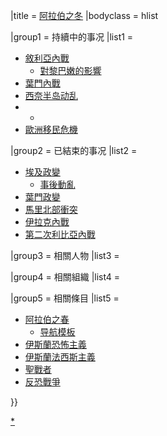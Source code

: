 <noinclude>{{noteTA
|G1 = 地名
|G2 = People
|G3 = Military
|1 = zh-cn:库尔德; zh-hk:庫爾德; zh-tw:庫德;
|2 = zh-cn:穆斯塔法·阿卜杜勒·贾利勒; zh-tw:阿布達賈利; zh-hk:阿布達賈利;
}}</noinclude>{{Navbox
|name = 阿拉伯之冬
|state = {{#if:{{{state|}}}|{{{state}}}|collapsed}}
|title = [[阿拉伯之冬]]
|bodyclass = hlist

|group1 = 持續中的事况
|list1 = 
* [[敘利亞內戰]]
** [[敘利亞內戰對黎巴嫩的影響|對黎巴嫩的影響]]
* [[也门内战 (2014年至今)|葉門內戰]]
* [[西奈半岛动乱]]
* {{le|馬格里布動亂|Insurgency in the Maghreb (2002–present)}}
** {{le|博科聖地動亂|Boko Haram insurgency}}
* [[歐洲移民危機]]

|group2 = 已結束的事况
|list2 = 
* [[2013年埃及政變|埃及政變]]
** [[2013年埃及政變事後動盪|事後動亂]]
* [[2014－15年葉門政變|葉門政變]]
* [[馬里北部衝突]]
* [[伊拉克內戰]]
* [[第二次利比亞內戰]]

|group3 = 相關人物
|list3 = {{Navbox |child
   |group1 = [[埃及]]　　
   |list1  = 
* [[穆罕默德·侯赛因·坦塔维]]
* [[艾哈迈德·马哈茂德·穆罕默德·纳齐夫]]
* [[艾哈迈德·沙菲克]]
* [[威爾·戈寧]]
* [[卡邁勒·詹祖里]]
* [[伊萨姆·沙拉夫]]
* [[穆罕默德·巴拉迪]]
* [[穆罕默德·穆尔西]]
* [[希沙姆·甘迪勒]]
* [[阿德利·曼苏尔]]
* [[阿卜杜勒-法塔赫·塞西]]
   |group2 = [[利比亞]]　
   |list2  = 
* [[穆斯塔法·阿卜杜勒·贾利勒]]
* [[马哈茂德·吉卜里勒]]
* [[穆罕默德·那不斯]]
* [[哈利法·贝加斯姆·哈夫塔尔]]
   |group3 = [[敘利亞]]　
   |list3  = 
* [[巴沙尔·阿萨德]]
* [[里亚德·法里德·希贾卜]]
* [[瓦埃勒·纳德尔·哈勒吉]]
* [[马希尔·阿萨德]]
* [[伯翰·加利昂]]
* [[谢赫·艾哈迈德·莫札·哈提卜]]
* [[阿卜杜拉耶·艾迪]]
* [[阿里夫·達里拉]]
* [[阿米爾·阿卜杜拉哈米德]]
* [[利雅得·阿薩德]]
* [[利雅得·賽義夫]]
* [[利雅得·艾哈邁德·塔克]]
* [[哈伊薩姆·馬利赫]]
* [[安瓦爾·艾哈邁德·布尼]]
* [[馬赫爾·阿拉厄]]
* [[馬罕·哈巴什]]
* [[米切爾·基洛]]
* [[卡馬爾·艾哈邁德·拉巴馬尼]]
* [[塔爾·阿瑪羅西]]
* [[亞辛阿勒·哈吉薩利赫]]
* [[巴辛瑪·科德馬尼]]
* [[蘭達·卡辛斯]]
* [[法德瑪·索利曼]]
* [[拉贊·扎伊多納]]
* [[拉贊·哥哈扎維]]
   |group4 = [[葉門]]　　
   |list4 = 
* [[阿里·阿卜杜拉·萨利赫]]
* [[阿卜杜拉布·曼苏尔·哈迪]]
* [[塔瓦库·卡曼]]
* [[穆罕默德·阿里·胡塞]]
   |group5 = [[伊斯蘭國]]
   |list5  = 
* [[阿布·贝克尔·巴格达迪]]
* [[阿布·穆斯利姆·图尔克马尼]]
* [[阿布·阿里·安巴里]]
* {{le|阿布·巴拉·阿兹迪|Abu al-Baraa el-Azdi}}
* [[阿布·阿伊曼·伊拉吉]]
* [[阿布·奥马尔·舒斯哈尼]]
* [[阿布·穆罕默德·阿德纳尼]]
}}

|group4 = 相關組織
|list4 = {{Navbox |child
   |group1 = 埃及
   |list1 = 
* [[4月6日青年运动]]
* {{le|可法雅|Kefaya}}
* [[穆斯林兄弟會]]
** [[敘利亞穆斯林兄弟會|敘利亞]]
** [[自由与正义党]]
* [[民族民主黨 (埃及)|民族民主黨]]
* [[革命社會主義者]]
   |group2 = 利比亞
   |list2 = 
* [[國民解放軍]]
* [[利比亞全國過渡委員會]]
   |group3 = 敘利亞
   |list3 = 
* [[阿拉伯复兴社会党－叙利亚地区]]
* [[敘利亞反對派]]
** [[敘利亞反對派和革命力量全國聯盟]]
** [[敘利亞全國委員會]]
** [[叙利亚革命委员会]]
** [[敘利亞國家民主委員會]]
** [[敘利亞穆斯林兄弟會]]
** [[全國民主大會]]
** [[敘利亞自由軍]]
** [[敘利亞解放軍]]
** [[大馬士革宣言]]
** [[地方协调委员会]]
** [[敘利亞民主和世俗聯盟]]
** [[敘利亞民主人民黨]]
** [[爭取民主變革力量全國協調委員會]]
** [[庫爾德最高委員會]]
** [[民主联盟党 (叙利亚)|民主聯盟黨]]
** [[庫爾德全國委員會]]
** [[人民保卫军]]
** [[争取变革和解放人民阵线]]
** [[敘利亞社會民族主義黨]]
** [[人民意願黨]]
** [[伊扎布特]]
   |group4 = 葉門　　
   |list4 = 
* [[胡塞运动]]
* [[全国人民大会 (也门)|全國人民大會]]
   |group5 = 其他　　
   |list5  = 
* [[真主黨]]
* [[基地组织]]
* [[塔利班]]
* [[伊斯兰国]]
* [[博科圣地|博科聖地]]
* {{le|伊斯蘭陣線|Islamic Front (Syria)}}
* [[征服沙姆陣線]]
* [[伊斯兰马格里布基地组织]]
* {{le|宗教陣線支援者|Supporters of the Religion Front}}
* {{le|伊斯蘭輔士|Ansar al-Islam}}
}}

|group5 = 相關條目
|list5 =
* [[阿拉伯之春]]
** [[Template:阿拉伯之春|导航模板]]
* [[伊斯蘭恐怖主義]]
* [[伊斯蘭法西斯主義]]
* [[聖戰者]]
* [[反恐戰爭]]
}}<noinclude>

[[Category:阿拉伯之冬|*]]
[[Category:阿拉伯历史导航模板|{{PAGENAME}}]]
[[Category:政治运动导航模板|{{PAGENAME}}]]
[[Category:国际关系导航模板|{{PAGENAME}}]]
</noinclude>